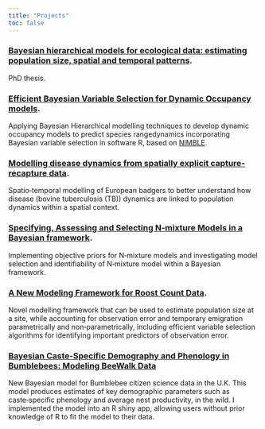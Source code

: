 ```yaml
---
title: "Projects"
toc: false
---
```


### [Bayesian hierarchical models for ecological data: estimating population size, spatial and temporal patterns](PhD thesis).

PhD thesis.

### [Efficient Bayesian Variable Selection for Dynamic Occupancy models](BVS_DOM).

Applying Bayesian Hierarchical modelling techniques to develop dynamic occupancy models to predict species rangedynamics incorporating Bayesian variable selection in software R, based on [NIMBLE](https://r-nimble.org/).



### [Modelling disease dynamics from spatially explicit capture-recapture data](SCR_disease).

Spatio‑temporal modelling of European badgers to better understand how disease (bovine tuberculosis (TB)) dynamics are linked to population dynamics within a spatial context.



### [Specifying, Assessing and Selecting N‑mixture Models in a Bayesian framework](Nmix).

Implementing objective priors for N‑mixture models and investigating model selection and identifiability of N‑mixture model within a Bayesian framework.



### [A New Modeling Framework for Roost Count Data](Parrots).

Novel modelling framework that can be used to estimate population size at a site, while accounting for observation error and temporary emigration parametrically and non‑parametrically, including efficient variable selection algorithms for identifying important predictors of observation error.



### [Bayesian Caste‑Specific Demography and Phenology in Bumblebees: Modeling BeeWalk Data](BB)

New Bayesian model for Bumblebee citizen science data in the U.K. This model produces estimates of key demographic parameters such as caste‑specific phenology and average nest productivity, in the wild. I implemented the model into an R shiny app, allowing users without prior knowledge of R to fit the model to their data.
